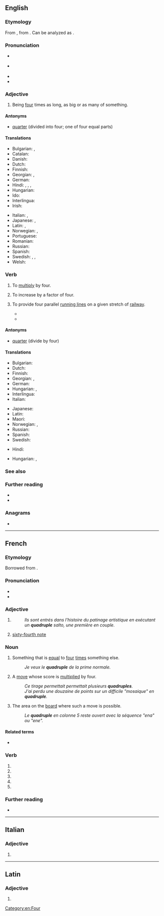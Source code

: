{{also|quadruplé}}
==English==
{{wikipedia}}
{{number box|en|4}}

===Etymology===
From {{inh|en|enm|quadruple}}, from {{der|en|la|quadruplus}}. Can be analyzed as {{suffix|en|quadri-|-uple}}.

===Pronunciation===
* {{a|RP}} {{IPA|en|/ˈkwɒd.ɹʊ.pəl/}}
* {{a|GA}} {{IPA|en|/kwɑˈdɹu.pəl/}}
* {{audio|en|en-us-quadruple.ogg|Audio (US)}}
* {{rhymes|en|uːpəl}}

===Adjective===
{{en-adj|-}}

# Being [[four]] times as long, as big or as many of something.
#: {{ux|en|He's quite an athlete and can do '''quadruple''' jumps with ease.}}

====Antonyms====
* [[quarter]] (divided into four; one of four equal parts)

====Translations====
{{trans-top|being four times as long, as big or as many of something}}
* Bulgarian: {{t|bg|четворен}}, {{t|bg|учетворен}}
* Catalan: {{t|ca|quàdruple}}
* Danish: {{t|da|firedobbelt}}
* Dutch: {{t+|nl|viervoud}}
* Finnish: {{t|fi|nelinkertainen}}
* Georgian: {{t|ka|ოთხმაგი}}, {{t|ka|ოთხკეცი}}
* German: {{t+|de|vierfach}}
* Hindi: {{t+|hi|चहुरा|m}}, {{t+|hi|चौघरा|m}}, {{t+|hi|पाव|m}}, {{t+|hi|चौगुना}}
* Hungarian: {{t|hu|[[négyszer]] [[akkora]]/[[annyi]]}}
* Ido: {{t+|io|quaropla}}
* Interlingua: {{t|ia|quadruple}}
* Irish: {{t|ga|ceathrúil}}
{{trans-mid}}
* Italian: {{t|it|quadruplice}}, {{t+|it|quadruplo}}
* Japanese: {{t|ja|四倍|tr=よんばい yombai}}, {{t|ja|四重|tr=よえ yoe, しじゅう shijū}}
* Latin: {{t|la|quadruplus}}, {{t+|la|quadruplex}}
* Norwegian: {{t|no|firedobbelt}}, {{t|no|kvadruppelt}}
* Portuguese: {{t+|pt|quádruplo}}
* Romanian: {{t+|ro|cvadruplu}}
* Russian: {{t+|ru|четверно́й}}
* Spanish: {{t+|es|cuádruple}}
* Swedish: {{t+|sv|fyrdubbel}}, {{t+|sv|fyrfaldig}}, {{t+|sv|kvadrupel}}
* Welsh: {{t|cy|pedwarplyg|m}}
{{trans-bottom}}

===Verb===
{{en-verb}}

# {{lb|en|transitive}} To [[multiply]] by four.
#: {{ux|en|'''Quadrupling''' four gives sixteen.}}
# {{lb|en|intransitive}} To increase by a factor of four.
#: {{ux|en|Our profits '''quadrupled''' when we made the improvements.}}
# {{lb|en|rail}} To provide four parallel [[running line]]s on a given stretch of [[railway]].
#* {{quote-journal|en|year=2019|month=October|title=Railtalk: HS2 delay - time for lateral thinking|journal=Modern Railways|page=7|text='''Quadrupling''' the short remaining stretch of three-track railway north of Rugby, left over by the turn of the century modernisation, is a possibility that could be pursued.}}
#* {{quote-journal|en|date=2020 April 22|author=Paul Shannon|title=Felixstowe: Is 47 trains a day achievable?|journal=Rail|page=52|text=A long-term aspiration is to '''quadruple''' the cross-country route between [[Peterborough]] and [[Werrington]] Junction, removing any conflict between trains on the Spalding and Leicester lines.}}

====Antonyms====
* [[quarter]] (divide by four)

====Translations====
{{trans-top|to multiply by four}}
* Bulgarian: {{t|bg|учетворявам}}
* Dutch: {{t|nl|verviervoudigen}}
* Finnish: {{t|fi|nelinkertaistaa}}
* Georgian: {{t|ka|გაოთხმაგება}}, {{t|ka|გაოთხკეცება}}
* German: {{t+|de|vervierfachen}}
* Hungarian: {{t|hu|négyszerez}}, {{t|hu|megnégyszerez}}
* Interlingua: {{t|ia|quadruplicar}}
* Italian: {{t+|it|quadruplicare}}
{{trans-mid}}
* Japanese: {{t|ja|四倍|alt=四倍する|tr=yombai suru}}
* Latin: {{t|la|quadruplicō}}
* Maori: {{t|mi|whakareawhā }}
* Norwegian: {{t|no|firedoble}}, {{t|no|kvadruple}}
* Russian: {{t+|ru|учетверять}}
* Spanish: {{t+|es|cuadruplicar}}
* Swedish: {{t+|sv|fyrdubbla}}
{{trans-bottom}}

{{trans-top|''(intransitive)'' to increase by a factor of four}}
* Hindi: {{t+|hi|चौगुना}}
{{trans-mid}}
* Hungarian: {{t+|hu|megnégyszereződik}}, {{t|hu|[[négyszeresére]] [[nő]]}}
{{trans-bottom}}

===See also===
{{coefficient}}

===Further reading===
* {{R:Webster 1913}}
* {{R:Century 1911}}

===Anagrams===
* {{anagrams|en|a=adelpqruu|quadrupel}}

[[Category:en:Four]]

----

==French==

===Etymology===
Borrowed from {{bor|fr|la|quadruplus}}.

===Pronunciation===
* {{fr-IPA|kadruple|quoidruple}}
* {{audio|fr|LL-Q150 (fra)-Poslovitch-quadruple.wav|Audio}}

===Adjective===
{{number box|fr|4}}
{{fr-adj}}

# {{l|en|quadruple}}
#: ''Ils sont entrés dans l'histoire du patinage artistique en exécutant un '''quadruple''' salto, une première en couple.''
#: {{usex|fr|la '''Quadruple''' Alliance|the {{w|Quadruple Alliance}}|inline=y}}
# {{lb|fr|music}} [[sixty-fourth note]]
#: {{usex|fr|une '''quadruple''' croche|a sixty-fourth note|inline=y}}

===Noun===
{{fr-noun|m}}

# Something that is [[equal]] to [[four]] [[times]] something else.
#: ''Je veux le '''quadruple''' de la prime normale.''
# {{lb|fr|Scrabble}} A [[move]] whose score is [[multiply|multiplied]] by four.
#: ''Ce tirage permettait permettait plusieurs '''quadruples'''.''
#: ''J'ai perdu une douzaine de points sur un difficile "mosaique" en '''quadruple'''.''
# {{lb|fr|Scrabble}} The area on the [[board]] where such a move is possible.
#: ''Le '''quadruple''' en colonne 5 reste ouvert avec la séquence "ena" ou "ene".''

====Related terms====
* {{l|fr|nonuple}}

===Verb===
{{head|fr|verb form}}

# {{inflection of|fr|quadrupler||1|s|pres|indc}}
# {{inflection of|fr|quadrupler||3|s|pres|indc}}
# {{inflection of|fr|quadrupler||1|s|pres|subj}}
# {{inflection of|fr|quadrupler||3|s|pres|subj}}
# {{inflection of|fr|quadrupler||2|s|impr}}

===Further reading===
* {{R:TLFi}}

----

==Italian==

===Adjective===
{{head|it|adjective form|g=f-p}}

# {{feminine plural of|it|quadruplo}}

----

==Latin==

===Adjective===
{{la-adj-form|quadruple}}

# {{inflection of|la|quadruplus||voc|m|s}}